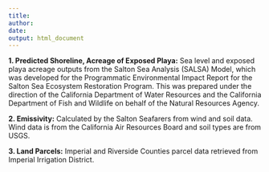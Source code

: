 ```yaml
---
title: 
author: 
date: 
output: html_document
---
```



**1. Predicted Shoreline, Acreage of Exposed Playa:** Sea level and exposed playa acreage outputs from the Salton Sea Analysis (SALSA) Model, which was developed for the Programmatic Environmental Impact Report for the Salton Sea Ecosystem Restoration Program. This was prepared under the direction of the California Department of Water Resources and the California Department of Fish and Wildlife on behalf of the Natural Resources Agency. 

**2. Emissivity:** Calculated by the Salton Seafarers from wind and soil data. Wind data is from the California Air Resources Board and soil types are from USGS.

**3. Land Parcels:** Imperial and Riverside Counties parcel data retrieved from Imperial Irrigation District.